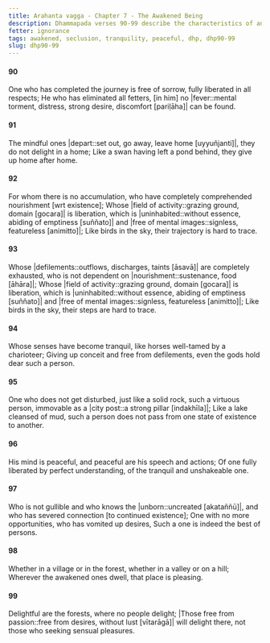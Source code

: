 ```yaml
---
title: Arahanta vagga - Chapter 7 - The Awakened Being
description: Dhammapada verses 90-99 describe the characteristics of an awakened being, the qualities of a peaceful mind, and what makes a place pleasing.
fetter: ignorance
tags: awakened, seclusion, tranquility, peaceful, dhp, dhp90-99
slug: dhp90-99
---
```


#### 90

One who has completed the journey is free of sorrow,
fully liberated in all respects;
He who has eliminated all fetters,
[in him] no |fever::mental torment, distress, strong desire, discomfort [pariḷāha]| can be found.

#### 91

The mindful ones |depart::set out, go away, leave home [uyyuñjanti]|,
they do not delight in a home;
Like a swan having left a pond behind,
they give up home after home.

#### 92

For whom there is no accumulation,
who have completely comprehended nourishment [wrt existence];
Whose |field of activity::grazing ground, domain [gocara]| is liberation,
which is |uninhabited::without essence, abiding of emptiness [suññato]| and |free of mental images::signless, featureless [animitto]|;
Like birds in the sky,
their trajectory is hard to trace.

#### 93

Whose |defilements::outflows, discharges, taints [āsavā]| are completely exhausted,
who is not dependent on |nourishment::sustenance, food [āhāra]|;
Whose |field of activity::grazing ground, domain [gocara]| is liberation,
which is |uninhabited::without essence, abiding of emptiness [suññato]| and |free of mental images::signless, featureless [animitto]|;
Like birds in the sky,
their steps are hard to trace.

#### 94

Whose senses have become tranquil,
like horses well-tamed by a charioteer;
Giving up conceit and free from defilements,
even the gods hold dear such a person.

#### 95

One who does not get disturbed, just like a solid rock,
such a virtuous person, immovable as a |city post::a strong pillar [indakhīla]|;
Like a lake cleansed of mud,
such a person does not pass from one state of existence to another.

#### 96

His mind is peaceful,
and peaceful are his speech and actions;
Of one fully liberated by perfect understanding,
of the tranquil and unshakeable one.

#### 97

Who is not gullible and who knows the |unborn::uncreated [akataññū]|,
and who has severed connection [to continued existence];
One with no more opportunities, who has vomited up desires,
Such a one is indeed the best of persons.

#### 98

Whether in a village or in the forest,
whether in a valley or on a hill;
Wherever the awakened ones dwell,
that place is pleasing.

#### 99

Delightful are the forests,
where no people delight;
|Those free from passion::free from desires, without lust [vītarāgā]| will delight there,
not those who seeking sensual pleasures.